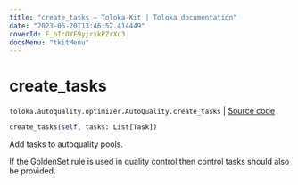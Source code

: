 ```yaml
---
title: "create_tasks — Toloka-Kit | Toloka documentation"
date: "2023-06-20T13:46:52.414449"
coverId: F_bIcOYF9yjrxkPZrXc3
docsMenu: "tkitMenu"
---
```


# create_tasks

`toloka.autoquality.optimizer.AutoQuality.create_tasks` | [Source code](https://github.com/Toloka/toloka-kit/blob/v1.2.0/src/autoquality/optimizer.py#L300)

```python
create_tasks(self, tasks: List[Task])
```

Add tasks to autoquality pools.

If the GoldenSet rule is used in quality control then control tasks should also be provided.